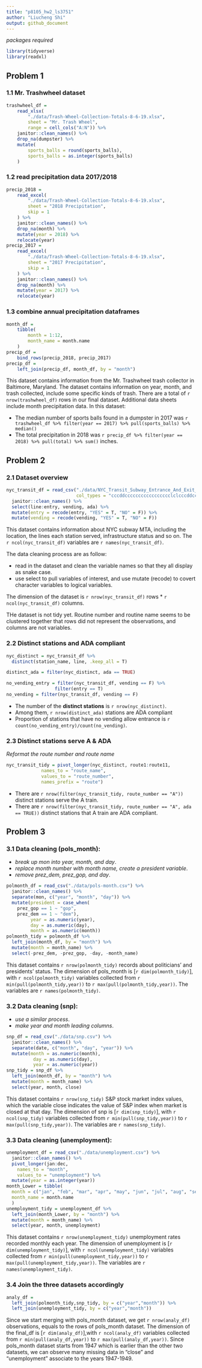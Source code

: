 ```yaml
---
title: "p8105_hw2_ls3751"
author: "Liucheng Shi"
output: github_document
---
```


_packages required_
```r
library(tidyverse)
library(readxl)
```


## Problem 1

### 1.1 Mr. Trashwheel dataset

```r
trashwheel_df = 
	read_xlsx(
		"./data/Trash-Wheel-Collection-Totals-8-6-19.xlsx",
		sheet = "Mr. Trash Wheel",
		range = cell_cols("A:N")) %>% 
	janitor::clean_names() %>% 
	drop_na(dumpster) %>% 
	mutate(
		sports_balls = round(sports_balls),
		sports_balls = as.integer(sports_balls)
	)
```

### 1.2 read precipitation data 2017/2018

```r
precip_2018 = 
	read_excel(
		"./data/Trash-Wheel-Collection-Totals-8-6-19.xlsx",
		sheet = "2018 Precipitation",
		skip = 1
	) %>% 
	janitor::clean_names() %>% 
	drop_na(month) %>% 
	mutate(year = 2018) %>% 
	relocate(year)
precip_2017 = 
	read_excel(
		"./data/Trash-Wheel-Collection-Totals-8-6-19.xlsx",
		sheet = "2017 Precipitation",
		skip = 1
	) %>% 
	janitor::clean_names() %>% 
	drop_na(month) %>% 
	mutate(year = 2017) %>% 
	relocate(year)
```

### 1.3 combine annual precipitation dataframes

```r
month_df = 
	tibble(
		month = 1:12,
		month_name = month.name
	)
precip_df = 
	bind_rows(precip_2018, precip_2017)
precip_df =
	left_join(precip_df, month_df, by = "month")
```

This dataset contains information from the Mr. Trashwheel trash collector in Baltimore, Maryland. The dataset contains information on year, month, and trash collected, include some specific kinds of trash. There are a total of `r nrow(trashwheel_df)` rows in our final dataset. Additional data sheets include month precipitation data. In this dataset:

* The median number of sports balls found in a dumpster in 2017 was `r trashwheel_df %>% filter(year == 2017) %>% pull(sports_balls) %>% median()`
* The total precipitation in 2018 was `r precip_df %>% filter(year == 2018) %>% pull(total) %>% sum()` inches.



## Problem 2

### 2.1 Dataset overview

```r
nyc_transit_df = read_csv("./data/NYC_Transit_Subway_Entrance_And_Exit_Data.csv", 
                          col_types = "cccddccccccccccccccccclclcccddcc") %>% 
  janitor::clean_names() %>% 
  select(line:entry, vending, ada) %>% 
  mutate(entry = recode(entry, "YES" = T, "NO" = F)) %>% 
  mutate(vending = recode(vending, "YES" = T, "NO" = F))
```

This dataset contains information about NYC subway MTA, including the location, the lines each station served, infrastructure status and so on. The `r ncol(nyc_transit_df)` variables are `r names(nyc_transit_df)`.

The data cleaning process are as follow:

*   read in the dataset and clean the variable names so that they all display as snake case.
*   use select to pull variables of interest, and use mutate (recode) to covert character variables to logical variables.

The dimension of the dataset is `r nrow(nyc_transit_df)` rows * `r ncol(nyc_transit_df)` columns. 

THe dataset is not tidy yet. Routine number and routine name seems to be clustered together that rows did not represent the observations, and columns are not variables.



### 2.2 Distinct stations and ADA compliant

```r
nyc_distinct = nyc_transit_df %>% 
  distinct(station_name, line, .keep_all = T)

distinct_ada = filter(nyc_distinct, ada == TRUE)

no_vending_entry = filter(nyc_transit_df, vending == F) %>%
                  filter(entry == T)
no_vending = filter(nyc_transit_df, vending == F)
```

*   The number of the __distinct stations__ is `r nrow(nyc_distinct)`.
*   Among them, `r nrow(distinct_ada)` stations are ADA compliant
*   Proportion of stations that have no vending allow entrance is `r count(no_vending_entry)/count(no_vending)`.


### 2.3 Distinct stations serve A & ADA

_Reformat the route number and route name_

```r
nyc_transit_tidy = pivot_longer(nyc_distinct, route1:route11,
             names_to = "route_name",
             values_to = "route_number",
             names_prefix = "route")
```

*   There are `r nrow(filter(nyc_transit_tidy, route_number == "A"))` distinct stations serve the A train.  
*   There are `r nrow(filter(nyc_transit_tidy, route_number == "A", ada == TRUE))` distinct stations that A train are ADA compliant.



## Problem 3

### 3.1 Data cleaning (pols_month):

*   _break up mon into year, month, and day_.
*   _replace month number with month name, create a president variable_. 
*   _remove prez_dem, prez_gop, and day_.

```r
polmonth_df = read_csv("./data/pols-month.csv") %>% 
  janitor::clean_names() %>% 
  separate(mon, c("year", "month", "day")) %>% 
  mutate(president = case_when(
    prez_gop == 1 ~ "gop",
    prez_dem == 1 ~ "dem"),
         year = as.numeric(year),
         day = as.numeric(day),
         month = as.numeric(month))
polmonth_tidy = polmonth_df %>% 
  left_join(month_df, by = "month") %>% 
  mutate(month = month_name) %>% 
  select(-prez_dem, -prez_gop, -day, -month_name)
```

This dataset contains `r nrow(polmonth_tidy)` records about politicians' and presidents' status. 
The dimension of pols_month is [`r dim(polmonth_tidy)`], with `r ncol(polmonth_tidy)` variables collected from `r min(pull(polmonth_tidy,year))` to `r max(pull(polmonth_tidy,year))`.
The variables are `r names(polmonth_tidy)`.

### 3.2 Data cleaning (snp):

*   _use a similar process_.
*   _make year and month leading columns_.

```r
snp_df = read_csv("./data/snp.csv") %>% 
  janitor::clean_names() %>% 
  separate(date, c("month", "day", "year")) %>% 
  mutate(month = as.numeric(month), 
          day = as.numeric(day), 
          year = as.numeric(year))
snp_tidy = snp_df %>% 
  left_join(month_df, by = "month") %>% 
  mutate(month = month_name) %>% 
  select(year, month, close)
```

This dataset contains `r nrow(snp_tidy)` S&P stock market index values, which the variable close indicates the value of S&P index when market is closed at that day. 
The dimension of snp is [`r dim(snp_tidy)`], with `r ncol(snp_tidy)` variables collected from `r min(pull(snp_tidy,year))` to `r max(pull(snp_tidy,year))`.
The variables are `r names(snp_tidy)`.

### 3.3 Data cleaning (unemployment):

```r
unemployment_df = read_csv("./data/unemployment.csv") %>% 
  janitor::clean_names() %>% 
  pivot_longer(jan:dec,
    names_to = "month",
    values_to = "unemployment") %>% 
  mutate(year = as.integer(year))
month_Lower = tibble(
  month = c("jan", "feb", "mar", "apr", "may", "jun", "jul", "aug", "sep", "oct", "nov", "dec"),
  month_name = month.name
  )
unemployment_tidy = unemployment_df %>% 
  left_join(month_Lower, by = "month") %>% 
  mutate(month = month_name) %>% 
  select(year, month, unemployment)
```

This dataset contains `r nrow(unemployment_tidy)` unemployment rates recorded monthly each year. 
The dimension of unemployment is [`r dim(unemployment_tidy)`], with `r ncol(unemployment_tidy)` variables collected from `r min(pull(unemployment_tidy,year))` to `r max(pull(unemployment_tidy,year))`.
The variables are `r names(unemployment_tidy)`.

### 3.4 Join the three datasets accordingly

```r
analy_df = 
  left_join(polmonth_tidy,snp_tidy, by = c("year","month")) %>% 
  left_join(unemployment_tidy, by = c("year","month"))
```


Since we start merging with pols_month dataset, we get `r nrow(analy_df)` observations, equals to the rows of pols_month dataset. 
The dimension of the final_df is [`r dim(analy_df)`],with `r ncol(analy_df)` variables collected from `r min(pull(analy_df,year))` to `r max(pull(analy_df,year))`. Since pols_month dataset starts from 1947 which is earlier than the other two datasets, we can observe many missing data in "close" and "unemployment" associate to the years 1947-1949.

